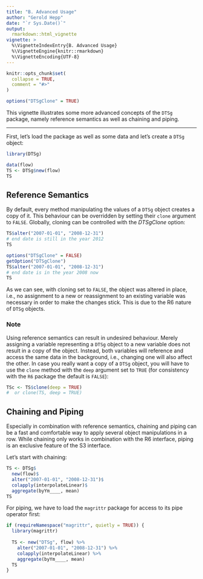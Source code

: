 ```yaml
---
title: "B. Advanced Usage"
author: "Gerold Hepp"
date: "`r Sys.Date()`"
output:
  rmarkdown::html_vignette
vignette: >
  %\VignetteIndexEntry{B. Advanced Usage}
  %\VignetteEngine{knitr::rmarkdown}
  %\VignetteEncoding{UTF-8}
---
```


```r
knitr::opts_chunk$set(
  collapse = TRUE,
  comment = "#>"
)

options("DTSgClone" = TRUE)
```

This vignette illustrates some more advanced concepts of the `DTSg` package, namely reference semantics as well as chaining and piping.

---

First, let's load the package as well as some data and let's create a `DTSg` object:

```r
library(DTSg)

data(flow)
TS <- DTSg$new(flow)
TS
```

## Reference Semantics

By default, every method manipulating the values of a `DTSg` object creates a copy of it. This behaviour can be overridden by setting their `clone` argument to `FALSE`. Globally, cloning can be controlled with the *DTSgClone* option:

```r
TS$alter("2007-01-01", "2008-12-31")
# end date is still in the year 2012
TS

options("DTSgClone" = FALSE)
getOption("DTSgClone")
TS$alter("2007-01-01", "2008-12-31")
# end date is in the year 2008 now
TS
```

As we can see, with cloning set to `FALSE`, the object was altered in place, i.e., no assignment to a new or reassignment to an existing variable was necessary in order to make the changes stick. This is due to the R6 nature of `DTSg` objects.

### Note

Using reference semantics can result in undesired behaviour. Merely assigning a variable representing a `DTSg` object to a new variable does not result in a copy of the object. Instead, both variables will reference and access the same data in the background, i.e., changing one will also affect the other. In case you really want a copy of a `DTSg` object, you will have to use the `clone` method with the `deep` argument set to `TRUE` (for consistency with the `R6` package the default is `FALSE`):

```r
TSc <- TS$clone(deep = TRUE)
#  or clone(TS, deep = TRUE)
```

## Chaining and Piping

Especially in combination with reference semantics, chaining and piping can be a fast and comfortable way to apply several object manipulations in a row. While chaining only works in combination with the R6 interface, piping is an exclusive feature of the S3 interface.

Let's start with chaining:

```r
TS <- DTSg$
  new(flow)$
  alter("2007-01-01", "2008-12-31")$
  colapply(interpolateLinear)$
  aggregate(byYm____, mean)
TS
```

For piping, we have to load the `magrittr` package for access to its pipe operator first:

```r
if (requireNamespace("magrittr", quietly = TRUE)) {
  library(magrittr)
  
  TS <- new("DTSg", flow) %>%
    alter("2007-01-01", "2008-12-31") %>%
    colapply(interpolateLinear) %>%
    aggregate(byYm____, mean)
  TS
}
```
